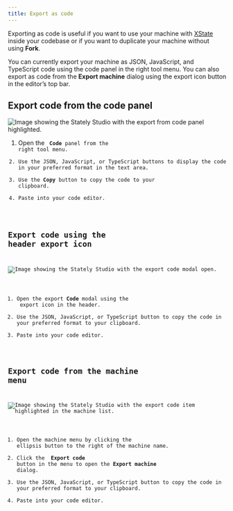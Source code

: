 ```yaml
---
title: Export as code
---
```


Exporting as code is useful if you want to use your machine with [XState](xstate.mdx) inside your codebase or if you want to duplicate your machine without using **Fork**.

You can currently export your machine as JSON, JavaScript, and TypeScript code using the code panel in the right tool menu. You can also export as code from the **Export machine** dialog using the export icon button in the editor’s top bar.

## Export code from the code panel

![Image showing the Stately Studio with the export from code panel highlighted.](/export_from_code_panel.jpg)

1. Open the <Code size={18} /> **Code** panel from the right tool menu.
2. Use the JSON, JavaScript, or TypeScript buttons to display the code in your preferred format in the text area.
3. Use the **Copy** button to copy the code to your clipboard.
4. Paste into your code editor.

## Export code using the header export icon

![Image showing the Stately Studio with the export code modal open.](/export_from_top_bar.jpg)

1. Open the export **Code** modal using the <Upload size={18} /> export icon in the header.
2. Use the JSON, JavaScript, or TypeScript button to copy the code in your preferred format to your clipboard.
3. Paste into your code editor.

## Export code from the machine menu

![Image showing the Stately Studio with the export code item highlighted in the machine list.](/export_from_machine_list.jpg)

1. Open the machine menu by clicking the <MoreHorizontal size={18} /> ellipsis button to the right of the machine name.
2. Click the <ShareIcon size={18} /> **Export code** button in the menu to open the **Export machine** dialog.
3. Use the JSON, JavaScript, or TypeScript button to copy the code in your preferred format to your clipboard.
4. Paste into your code editor.

